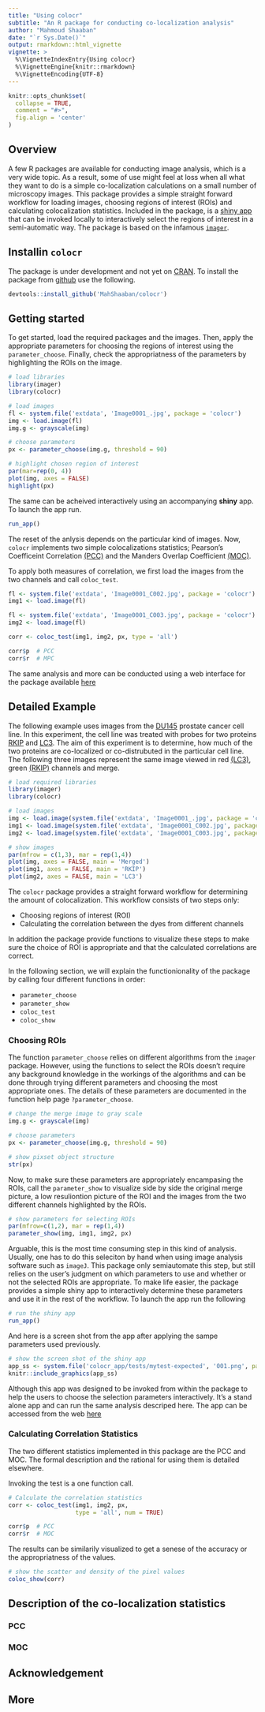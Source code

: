 ```yaml
---
title: "Using colocr"
subtitle: "An R package for conducting co-localization analysis"
author: "Mahmoud Shaaban"
date: "`r Sys.Date()`"
output: rmarkdown::html_vignette
vignette: >
  %\VignetteIndexEntry{Using colocr}
  %\VignetteEngine{knitr::rmarkdown}
  %\VignetteEncoding{UTF-8}
---
```


```r
knitr::opts_chunk$set(
  collapse = TRUE,
  comment = "#>",
  fig.align = 'center'
)
```

## Overview

A few R packages are available for conducting image analysis, which is a very wide topic. As a result, some of use might feel at loss when all what they want to do is a simple co-localization calculations on a small number of microscopy images. This package provides a simple straight forward workflow for loading images, choosing regions of interest (ROIs) and calculating colocalization statistics. Included in the package, is a [shiny app](https://shiny.rstudio.com) that can be invoked locally to interactively select the regions of interest in a semi-automatic way. The package is based on the infamous [`imager`](https://cran.r-project.org/web/packages/imager/vignettes/gettingstarted.html).


## Installin `colocr`

The package is under development and not yet on [CRAN](https://cran.r-project.org). To install the package from [github](https://github.com/MahShaaban/colocr) use the following.

```r
devtools::install_github('MahShaaban/colocr')
```


## Getting started

To get started, load the required packages and the images.
Then, apply the appropriate parameters for choosing the regions of interest
using the `parameter_choose`. Finally, check the appropriatness of the 
parameters by highlighting the ROIs on the image.

```r
# load libraries
library(imager)
library(colocr)

# load images
fl <- system.file('extdata', 'Image0001_.jpg', package = 'colocr')
img <- load.image(fl)
img.g <- grayscale(img)

# choose parameters
px <- parameter_choose(img.g, threshold = 90)

# highlight chosen region of interest
par(mar=rep(0, 4))
plot(img, axes = FALSE)
highlight(px)
```

The same can be acheived interactively using an accompanying **shiny** app.
To launch the app run.

```r
run_app()
```

The reset of the anlysis depends on the particular kind of images. Now, `colocr`
implements two simple colocalizations statistics; Pearson's Coefficeint Correlation [(PCC)](https://www.ncbi.nlm.nih.gov/pubmed/20653013) and the Manders Overlap Coefficient [(MOC)](https://www.ncbi.nlm.nih.gov/pubmed/20653013).

To apply both measures of correlation, we first load the images from the two channels and call `coloc_test`.

```r
fl <- system.file('extdata', 'Image0001_C002.jpg', package = 'colocr')
img1 <- load.image(fl)

fl <- system.file('extdata', 'Image0001_C003.jpg', package = 'colocr')
img2 <- load.image(fl)

corr <- coloc_test(img1, img2, px, type = 'all')

corr$p  # PCC
corr$r  # MPC
```

The same analysis and more can be conducted using a web interface for the package available [here](https://mahshaaban.shinyapps.io/colocr_app/)

## Detailed Example

The following example uses images from the [DU145](https://en.wikipedia.org/wiki/DU145) prostate cancer cell line. In this experiment, the cell line was treated with probes for two proteins [RKIP](https://en.wikipedia.org/wiki/Raf_kinase_inhibitor_protein) and [LC3](https://en.wikipedia.org/wiki/MAP1LC3B). The aim of this experiment is to determine, how much of the two proteins are co-localized or co-distrubuted in the particular cell line. The following three images represent the same image viewed in red [(LC3)](https://en.wikipedia.org/wiki/MAP1LC3B), green [(RKIP)](https://en.wikipedia.org/wiki/Raf_kinase_inhibitor_protein) channels and merge.  

```r
# load required libraries
library(imager)
library(colocr)

# load images
img <- load.image(system.file('extdata', 'Image0001_.jpg', package = 'colocr'))       # merge
img1 <- load.image(system.file('extdata', 'Image0001_C002.jpg', package = 'colocr'))  # red
img2 <- load.image(system.file('extdata', 'Image0001_C003.jpg', package = 'colocr'))  # green

# show images
par(mfrow = c(1,3), mar = rep(1,4))
plot(img, axes = FALSE, main = 'Merged')
plot(img1, axes = FALSE, main = 'RKIP')
plot(img2, axes = FALSE, main = 'LC3')
```

The `colocr` package provides a straight forward workflow for determining the amount of colocalization. This workflow consists of two steps only:

  * Choosing regions of interest (ROI)
  * Calculating the correlation between the dyes from different channels

In addition the package provide functions to visualize these steps to make sure the choice of ROI is appropriate and that the calculated correlations are correct.

In the following section, we will explain the functionionality of the package by calling four different functions in order:

  * `parameter_choose`
  * `parameter_show`
  * `coloc_test`
  * `coloc_show`

### Choosing ROIs

The function `parameter_choose` relies on different algorithms from the `imager` package. However, using the functions to select the ROIs doesn't require any background knowledge in the workings of the algorithms and can be done through trying different parameters and choosing the most appropriate ones. The details of these parameters are documented in the function help page `?parameter_choose`.

```r
# change the merge image to gray scale
img.g <- grayscale(img)

# choose parameters
px <- parameter_choose(img.g, threshold = 90)

# show pixset object structure
str(px)
```

Now, to make sure these parameters are appropriately encampasing the ROIs, call the `parameter_show` to visualize side by side the original merge picture, a low resuliontion picture of the ROI and the images from the two different channels highlighted by the ROIs.

```r
# show parameters for selecting ROIs
par(mfrow=c(1,2), mar = rep(1,4))
parameter_show(img, img1, img2, px)
```

Arguable, this is the most time consuming step in this kind of analysis. Usually, one has to do this seleciton by hand when using image analysis software such as `imageJ`. This package only semiautomate this step, but still relies on the user's judgment on which parameters to use and whether or not the selected ROIs are appropriate. To make life easier, the package provides a simple shiny app to interactively determine these parameters and use it in the rest of the workflow. To launch the app run the following

```r
# run the shiny app
run_app()
```

And here is a screen shot from the app after applying the sampe parameters used previously.

```r
# show the screen shot of the shiny app
app_ss <- system.file('colocr_app/tests/mytest-expected', '001.png', package = 'colocr')
knitr::include_graphics(app_ss)
```

Although this app was designed to be invoked from within the package to help the users to choose the selection parameters interactively. It's a stand alone app and can run the same analysis descriped here. The app can be accessed from the web [here](https://mahshaaban.shinyapps.io/colocr_app/)

### Calculating Correlation Statistics

The two different statistics implemented in this package are the PCC and MOC. The formal description and the rational for using them is detailed elsewhere.

Invoking the test is a one function call. 

```r
# Calculate the correlation statistics
corr <- coloc_test(img1, img2, px, 
                   type = 'all', num = TRUE)

corr$p  # PCC
corr$r  # MOC
```

The results can be similarily visualized to get a senese of the accuracy or the appropriatness of the values.

```r
# show the scatter and density of the pixel values
coloc_show(corr)
```

## Description of the co-localization statistics

### PCC

### MOC

## Acknowledgement

## More
